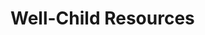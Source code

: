 
# Well-Child Resources

<Resource
  url="https://files.rothrotterlaster.com/toilet-training.pdf"
  name="Toilet Training"
/>

<Resource
  url="https://files.rothrotterlaster.com/starting-solids.pdf"
  name="Starting Solids"
/>

<Resource
  url="https://files.rothrotterlaster.com/parent-feeding-styles.pdf"
  name="Parent Feeding Styles"
/>
